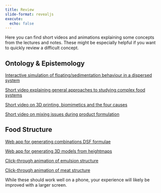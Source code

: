```yaml
---
title: Review
slide-format: revealjs
execute:
  echo: false
---
```


Here you can find short videos and animations explaining some concepts from the lectures and notes.
These might be especially helpful if you want to quickly review a difficult concept.

## Ontology & Epistemology

[Interactive simulation of floating/sedimentation behaviour in a dispersed system](https://edibotopic.github.io/stokes-law/)

[Short video explaining general approaches to studying complex food systems](https://youtu.be/g8a8V6ipJdo)

[Short video on 3D printing, biomimetics and the four causes](https://youtu.be/ABfOkQWphog)

[Short video on mixing issues during product formulation](https://youtube.com/shorts/5Khf5HPHZ8A?feature=share)

## Food Structure

[Web app for generating combinations DSF formulae](https://edibotopic.github.io/disperse/)

[Web app for generating 3D models from heightmaps](https://edibotopic.github.io/write-height/)

[Click-through animation of emulsion structure](../slides/six/sozi/emulsion.sozi.html)

[Click-through animation of meat structure](../slides/six/sozi/meat.sozi.html)

::: {.callout-tip}

While these should work well on a phone, your experience will likely be improved with a larger screen.

:::
